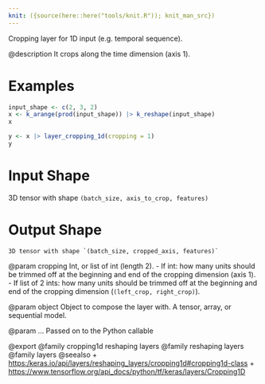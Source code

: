 ```yaml
---
knit: ({source(here::here("tools/knit.R")); knit_man_src})
---
```

Cropping layer for 1D input (e.g. temporal sequence).

@description
It crops along the time dimension (axis 1).

# Examples
```r
input_shape <- c(2, 3, 2)
x <- k_arange(prod(input_shape)) |> k_reshape(input_shape)
x

y <- x |> layer_cropping_1d(cropping = 1)
y
```

# Input Shape
3D tensor with shape `(batch_size, axis_to_crop, features)`

# Output Shape
    3D tensor with shape `(batch_size, cropped_axis, features)`

@param cropping
Int, or list of int (length 2).
- If int: how many units should be trimmed off at the beginning and
  end of the cropping dimension (axis 1).
- If list of 2 ints: how many units should be trimmed off at the
  beginning and end of the cropping dimension
  (`(left_crop, right_crop)`).

@param object
Object to compose the layer with. A tensor, array, or sequential model.

@param ...
Passed on to the Python callable

@export
@family cropping1d reshaping layers
@family reshaping layers
@family layers
@seealso
+ <https:/keras.io/api/layers/reshaping_layers/cropping1d#cropping1d-class>
+ <https://www.tensorflow.org/api_docs/python/tf/keras/layers/Cropping1D>
